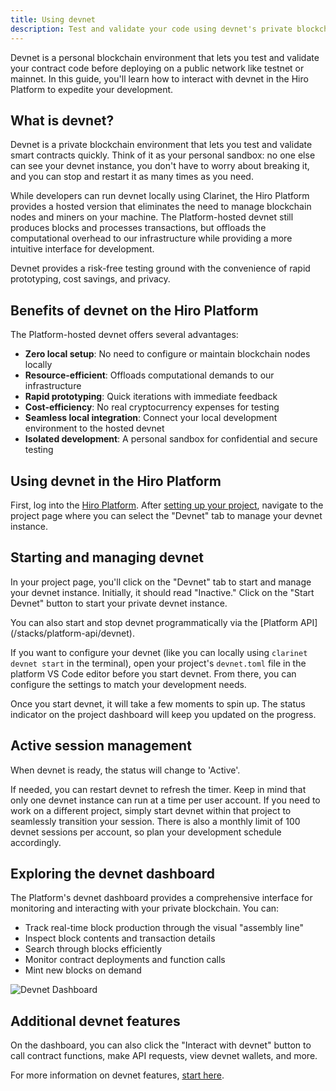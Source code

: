 ```yaml
---
title: Using devnet
description: Test and validate your code using devnet's private blockchain environment.
---
```


Devnet is a personal blockchain environment that lets you test and validate your contract code before deploying on a public network like testnet or mainnet. In this guide, you'll learn how to interact with devnet in the Hiro Platform to expedite your development.

## What is devnet?

Devnet is a private blockchain environment that lets you test and validate smart contracts quickly. Think of it as your personal sandbox: no one else can see your devnet instance, you don't have to worry about breaking it, and you can stop and restart it as many times as you need.

While developers can run devnet locally using Clarinet, the Hiro Platform provides a hosted version that eliminates the need to manage blockchain nodes and miners on your machine. The Platform-hosted devnet still produces blocks and processes transactions, but offloads the computational overhead to our infrastructure while providing a more intuitive interface for development.

Devnet provides a risk-free testing ground with the convenience of rapid prototyping, cost savings, and privacy.

## Benefits of devnet on the Hiro Platform

The Platform-hosted devnet offers several advantages:

- **Zero local setup**: No need to configure or maintain blockchain nodes locally
- **Resource-efficient**: Offloads computational demands to our infrastructure
- **Rapid prototyping**: Quick iterations with immediate feedback
- **Cost-efficiency**: No real cryptocurrency expenses for testing
- **Seamless local integration**: Connect your local development environment to the hosted devnet
- **Isolated development**: A personal sandbox for confidential and secure testing

## Using devnet in the Hiro Platform

First, log into the [Hiro Platform](https://platform.hiro.so/). After [setting up your project](/stacks/platform/guides/create-project), navigate to the project page where you can select the "Devnet" tab to manage your devnet instance.

## Starting and managing devnet

In your project page, you'll click on the "Devnet" tab to start and manage your devnet instance. Initially, it should read "Inactive." Click on the "Start Devnet" button to start your private devnet instance.

<Callout title="Programmatic API">
  You can also start and stop devnet programmatically via the [Platform API](/stacks/platform-api/devnet).
</Callout>

If you want to configure your devnet (like you can locally using `clarinet devnet start` in the terminal), open your project's `devnet.toml` file in the platform VS Code editor before you start devnet. From there, you can configure the settings to match your development needs.

Once you start devnet, it will take a few moments to spin up. The status indicator on the project dashboard will keep you updated on the progress.

## Active session management

When devnet is ready, the status will change to 'Active'.

If needed, you can restart devnet to refresh the timer. Keep in mind that only one devnet instance can run at a time per user account. If you need to work on a different project, simply start devnet within that project to seamlessly transition your session. There is also a monthly limit of 100 devnet sessions per account, so plan your development schedule accordingly.

## Exploring the devnet dashboard

The Platform's devnet dashboard provides a comprehensive interface for monitoring and interacting with your private blockchain. You can:

- Track real-time block production through the visual "assembly line"
- Inspect block contents and transaction details
- Search through blocks efficiently
- Monitor contract deployments and function calls
- Mint new blocks on demand

![Devnet Dashboard](../images/devnet/dashboard-v2.png)

## Additional devnet features

On the dashboard, you can also click the "Interact with devnet" button to call contract functions, make API requests, view devnet wallets, and more.

For more information on devnet features, [start here](https://www.hiro.so/blog/5-ways-to-interact-with-devnet-in-the-hiro-platform).
